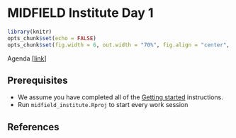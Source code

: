 # MIDFIELD Institute Day 1 {#day-1} 

<!-- This file is included in the book only if it is listed in the _bookdown.yml file. -->

```r
library(knitr)
opts_chunk$set(echo = FALSE)
opts_chunk$set(fig.width = 6, out.width = "70%", fig.align = "center", fig.asp = 0.618, comment = "#>")
```

Agenda [[link](#day1agenda)]

## Prerequisites {-} 

- We assume you have completed all of the [Getting started](#getting-started) instructions. 
- Run `midfield_institute.Rproj` to start every work session 


## References {-}

<div id="refs"></div>


